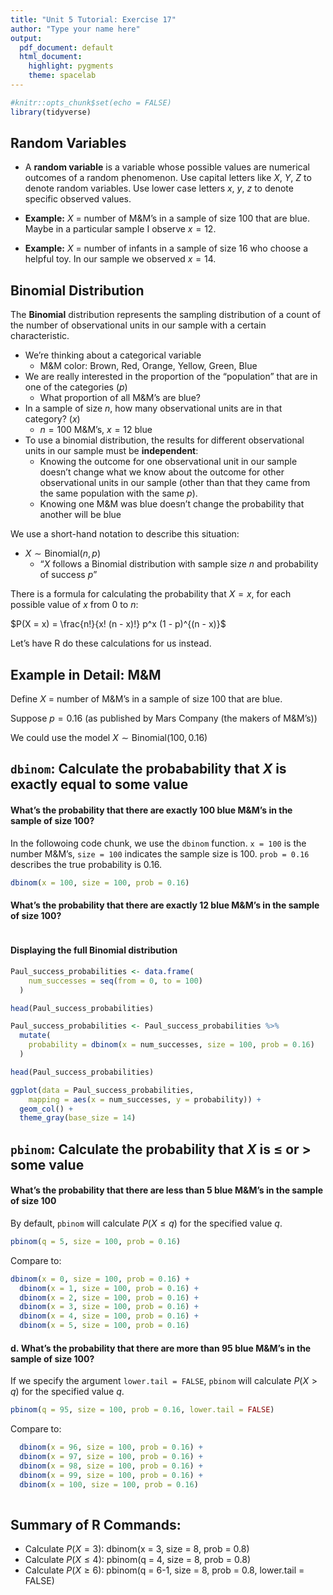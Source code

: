 ```yaml
---
title: "Unit 5 Tutorial: Exercise 17"
author: "Type your name here"
output:
  pdf_document: default
  html_document:
    highlight: pygments
    theme: spacelab
---
```


```r
#knitr::opts_chunk$set(echo = FALSE)
library(tidyverse)
```


## Random Variables

* A **random variable** is a variable whose possible values are numerical outcomes of a random phenomenon.  Use capital letters like $X$, $Y$, $Z$ to denote random variables.  Use lower case letters $x$, $y$, $z$ to denote specific observed values.

* **Example:** $X$ = number of M\&M's in a sample of size 100 that are blue.  Maybe in a particular sample I observe $x = 12$.

* **Example:** $X$ = number of infants in a sample of size 16 who choose a helpful toy.  In our sample we observed $x = 14$.

## Binomial Distribution

The **Binomial** distribution represents the sampling distribution of a count of the number of observational units in our sample with a certain characteristic.

 * We're thinking about a categorical variable
    * M\&M color: Brown, Red, Orange, Yellow, Green, Blue
 * We are really interested in the proportion of the "population" that are in one of the categories ($p$)
    * What proportion of all M\&M's are blue?
 * In a sample of size $n$, how many observational units are in that category? ($x$)
    * $n = 100$ M\&M's, $x = 12$ blue
 * To use a binomial distribution, the results for different observational units in our sample must be **independent**:
    * Knowing the outcome for one observational unit in our sample doesn't change what we know about the outcome for other observational units in our sample (other than that they came from the same population with the same $p$).
    * Knowing one M\&M was blue doesn't change the probability that another will be blue

We use a short-hand notation to describe this situation:

* $X \sim \text{Binomial}(n, p)$
    * "$X$ follows a Binomial distribution with sample size $n$ and probability of success $p$"

There is a formula for calculating the probability that $X = x$, for each possible value of $x$ from 0 to $n$:

$P(X = x) = \frac{n!}{x! (n - x)!} p^x (1 - p)^{(n - x)}$

Let's have R do these calculations for us instead.

\newpage

## Example in Detail: M\&M

Define $X$ = number of M\&M's in a sample of size 100 that are blue. 

Suppose $p = 0.16$ (as published by Mars Company (the makers of M\&M's))

We could use the model $X \sim \text{Binomial}(100, 0.16)$

## `dbinom`: Calculate the probabability that $X$ is exactly equal to some value

#### What's the probability that there are exactly 100 blue M\&M's in the sample of size 100?

In the followoing code chunk, we use the `dbinom` function. `x = 100` is the number M\&M's, `size = 100` indicates the sample size is 100. `prob = 0.16` describes the true probability is 0.16. 
```r
dbinom(x = 100, size = 100, prob = 0.16)
```

#### What's the probability that there are exactly 12 blue M\&M's in the sample of size 100?

```r

```

#### Displaying the full Binomial distribution

```r
Paul_success_probabilities <- data.frame(
    num_successes = seq(from = 0, to = 100)
  )

head(Paul_success_probabilities)
```

```r
Paul_success_probabilities <- Paul_success_probabilities %>%
  mutate(
    probability = dbinom(x = num_successes, size = 100, prob = 0.16)
  )

head(Paul_success_probabilities)
```

```r
ggplot(data = Paul_success_probabilities,
    mapping = aes(x = num_successes, y = probability)) +
  geom_col() +
  theme_gray(base_size = 14)
```

## `pbinom`: Calculate the probability that $X$ is $\leq$ or $>$ some value

#### What's the probability that there are less than 5 blue M\&M's in the sample of size 100

By default, `pbinom` will calculate $P(X \leq q)$ for the specified value $q$.

```r
pbinom(q = 5, size = 100, prob = 0.16)
```

Compare to:

```r
dbinom(x = 0, size = 100, prob = 0.16) +
  dbinom(x = 1, size = 100, prob = 0.16) +
  dbinom(x = 2, size = 100, prob = 0.16) + 
  dbinom(x = 3, size = 100, prob = 0.16) + 
  dbinom(x = 4, size = 100, prob = 0.16) + 
  dbinom(x = 5, size = 100, prob = 0.16) 
```

#### d. What's the probability that there are more than 95 blue M\&M's in the sample of size 100?

If we specify the argument `lower.tail = FALSE`, `pbinom` will calculate $P(X > q)$ for the specified value $q$.

```r
pbinom(q = 95, size = 100, prob = 0.16, lower.tail = FALSE)
```

Compare to:

```r
  dbinom(x = 96, size = 100, prob = 0.16) +
  dbinom(x = 97, size = 100, prob = 0.16) +
  dbinom(x = 98, size = 100, prob = 0.16) +
  dbinom(x = 99, size = 100, prob = 0.16) +
  dbinom(x = 100, size = 100, prob = 0.16)
  
```


## Summary of R Commands:

* Calculate $P(X = 3)$: dbinom(x = 3, size = 8, prob = 0.8)
* Calculate $P(X \leq 4)$: pbinom(q = 4, size = 8, prob = 0.8)
* Calculate $P(X \geq 6)$: pbinom(q = 6-1, size = 8, prob = 0.8, lower.tail = FALSE)